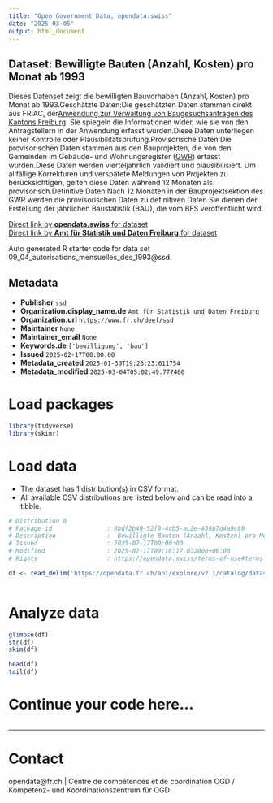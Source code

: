 ```yaml
---
title: "Open Government Data, opendata.swiss"
date: "2025-03-05"
output: html_document
---
```


## Dataset: Bewilligte Bauten (Anzahl, Kosten) pro Monat ab 1993

Dieses Datenset zeigt die bewilligten Bauvorhaben (Anzahl, Kosten) pro Monat ab 1993.Geschätzte Daten:Die geschätzten Daten stammen direkt aus FRIAC, der[ Anwendung zur Verwaltung von Baugesuchsanträgen des Kantons Freiburg](https://www.fr.ch/de/raum-planung-und-bau/baubewilligung-und-bewilligungen/friac). Sie spiegeln die Informationen wider, wie sie von den Antragstellern in der Anwendung erfasst wurden.Diese Daten unterliegen keiner Kontrolle oder Plausibilitätsprüfung.Provisorische Daten:Die provisorischen Daten stammen aus den Bauprojekten, die von den Gemeinden im Gebäude- und Wohnungsregister ([GWR](https://www.housing-stat.ch/de/accueil.html)) erfasst wurden.Diese Daten werden vierteljährlich validiert und plausibilisiert. Um allfällige Korrekturen und verspätete Meldungen von Projekten zu berücksichtigen, gelten diese Daten während 12 Monaten als provisorisch.Definitive Daten:Nach 12 Monaten in der Bauprojektsektion des GWR werden die provisorischen Daten zu definitiven Daten.Sie dienen der Erstellung der jährlichen Baustatistik (BAU), die vom BFS veröffentlicht wird.


[Direct link by **opendata.swiss** for dataset](https://opendata.swiss/de/dataset/bewilligte-bauten-anzahl-kosten-pro-monat-ab-1993)<br>
[Direct link by **Amt für Statistik und Daten Freiburg** for dataset](https://opendata.fr.ch/explore/dataset/09_04_autorisations_mensuelles_des_1993/)

Auto generated R starter code for data set 09_04_autorisations_mensuelles_des_1993@ssd.

## Metadata

- **Publisher** `ssd`
- **Organization.display_name.de** `Amt für Statistik und Daten Freiburg`
- **Organization.url** `https://www.fr.ch/deef/ssd`
- **Maintainer** `None`
- **Maintainer_email** `None`
- **Keywords.de** `['bewilligung', 'bau']`
- **Issued** `2025-02-17T00:00:00`
- **Metadata_created** `2025-01-30T19:23:23.611754`
- **Metadata_modified** `2025-03-04T05:02:49.777460`


# Load packages

```r

library(tidyverse)
library(skimr)

```

# Load data

-   The dataset has 1 distribution(s) in CSV format.
-   All available CSV distributions are listed below and can be read into a tibble.

```r

# Distribution 0
# Package_id               : 8bdf2b49-52f9-4cb5-ac2e-439b7d4a9c89
# Description              :  Bewilligte Bauten (Anzahl, Kosten) pro Monat ab 1993 (csv)
# Issued                   : 2025-02-17T00:00:00
# Modified                 : 2025-02-17T09:18:17.032000+00:00
# Rights                   : https://opendata.swiss/terms-of-use#terms_by

df <- read_delim('https://opendata.fr.ch/api/explore/v2.1/catalog/datasets/09_04_autorisations_mensuelles_des_1993/exports/csv?use_labels=true')



```

# Analyze data

```r

glimpse(df)
str(df)
skim(df)

head(df)
tail(df)

```

# Continue your code here...

```r

```

------------------------------------------------------------------------

# Contact

opendata@fr.ch | Centre de compétences et de coordination OGD / Kompetenz- und Koordinationszentrum für OGD
